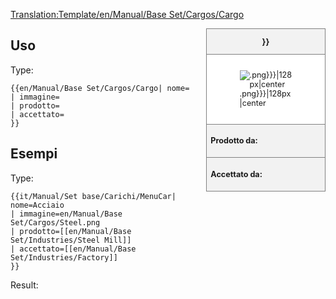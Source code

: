 <noinclude>[[Translation:Template/en/Manual/Base Set/Cargos/Cargo]]</noinclude><!--
--><div style="float:right; width:15em; font-size:90%; border:1px solid gray; background-color:#f2f2f2; margin-left:1em; margin-bottom:1em">
<div style="text-align:center; border-bottom:1px solid gray"><strong>{{{nome|{{PAGENAME}}}}}</strong></div>
<div style="padding:1em; background-color:white">[[File:{{{immagine|{{PAGENAME}}.png}}}|128px|center]]</div>
<div style="border-top:1px solid gray; padding:0.5em"><strong>Prodotto da:</strong> {{{prodotto}}}</div>
<div style="border-top:1px solid gray; padding:0.5em"><strong>Accettato da:</strong> {{{accettato}}}</div>
</div><noinclude>

{{en/-}}
==Uso==
Type:
<pre>{{en/Manual/Base Set/Cargos/Cargo| nome=
| immagine=
| prodotto=
| accettato=
}}</pre>

==Esempi==
Type:
<pre>{{it/Manual/Set base/Carichi/MenuCar| nome=Acciaio
| immagine=en/Manual/Base Set/Cargos/Steel.png
| prodotto=[[en/Manual/Base Set/Industries/Steel Mill]]
| accettato=[[en/Manual/Base Set/Industries/Factory]]
}}</pre>
Result:
{{it/Manual/Set base/Carichi/MenuCar| nome=Acciaio
| immagine=en/Manual/Base Set/Cargos/Steel.png
| prodotto=[[en/Manual/Base Set/Industries/Steel Mill]]
| accettato=[[en/Manual/Base Set/Industries/Factory]]
}}
</noinclude><includeonly></includeonly>